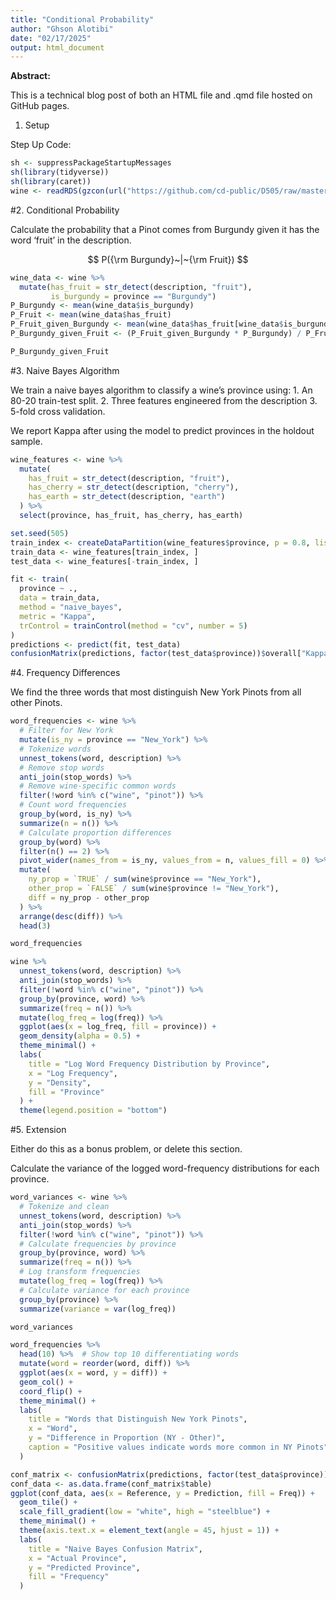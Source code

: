 ```yaml
---
title: "Conditional Probability"
author: "Ghson Alotibi"
date: "02/17/2025"
output: html_document
---
```


**Abstract:**

This is a technical blog post of both an HTML file and .qmd file hosted on GitHub pages.


1. Setup

Step Up Code:

```r
sh <- suppressPackageStartupMessages
sh(library(tidyverse))
sh(library(caret))
wine <- readRDS(gzcon(url("https://github.com/cd-public/D505/raw/master/dat/pinot.rds")))
```

#2. Conditional Probability

Calculate the probability that a Pinot comes from Burgundy given it has the word 'fruit' in the description.

$$
P({\rm Burgundy}~|~{\rm Fruit})
$$

```r
wine_data <- wine %>%
  mutate(has_fruit = str_detect(description, "fruit"),
         is_burgundy = province == "Burgundy")
P_Burgundy <- mean(wine_data$is_burgundy)
P_Fruit <- mean(wine_data$has_fruit)
P_Fruit_given_Burgundy <- mean(wine_data$has_fruit[wine_data$is_burgundy])
P_Burgundy_given_Fruit <- (P_Fruit_given_Burgundy * P_Burgundy) / P_Fruit

P_Burgundy_given_Fruit
```


#3. Naive Bayes Algorithm

We train a naive bayes algorithm to classify a wine's province using: 1. An 80-20 train-test split. 2. Three features engineered from the description 3. 5-fold cross validation.

We report Kappa after using the model to predict provinces in the holdout sample.

```r
wine_features <- wine %>%
  mutate(
    has_fruit = str_detect(description, "fruit"),
    has_cherry = str_detect(description, "cherry"),
    has_earth = str_detect(description, "earth")
  ) %>%
  select(province, has_fruit, has_cherry, has_earth)

set.seed(505)
train_index <- createDataPartition(wine_features$province, p = 0.8, list = FALSE)
train_data <- wine_features[train_index, ]
test_data <- wine_features[-train_index, ]

fit <- train(
  province ~ .,
  data = train_data,
  method = "naive_bayes",
  metric = "Kappa",
  trControl = trainControl(method = "cv", number = 5)
)
predictions <- predict(fit, test_data)
confusionMatrix(predictions, factor(test_data$province))$overall["Kappa"]
```

#4. Frequency Differences

We find the three words that most distinguish New York Pinots from all other Pinots.

```r
word_frequencies <- wine %>%
  # Filter for New York
  mutate(is_ny = province == "New_York") %>%
  # Tokenize words
  unnest_tokens(word, description) %>%
  # Remove stop words
  anti_join(stop_words) %>%
  # Remove wine-specific common words
  filter(!word %in% c("wine", "pinot")) %>%
  # Count word frequencies
  group_by(word, is_ny) %>%
  summarize(n = n()) %>%
  # Calculate proportion differences
  group_by(word) %>%
  filter(n() == 2) %>%
  pivot_wider(names_from = is_ny, values_from = n, values_fill = 0) %>%
  mutate(
    ny_prop = `TRUE` / sum(wine$province == "New_York"),
    other_prop = `FALSE` / sum(wine$province != "New_York"),
    diff = ny_prop - other_prop
  ) %>%
  arrange(desc(diff)) %>%
  head(3)

word_frequencies
```

```r
wine %>%
  unnest_tokens(word, description) %>%
  anti_join(stop_words) %>%
  filter(!word %in% c("wine", "pinot")) %>%
  group_by(province, word) %>%
  summarize(freq = n()) %>%
  mutate(log_freq = log(freq)) %>%
  ggplot(aes(x = log_freq, fill = province)) +
  geom_density(alpha = 0.5) +
  theme_minimal() +
  labs(
    title = "Log Word Frequency Distribution by Province",
    x = "Log Frequency",
    y = "Density",
    fill = "Province"
  ) +
  theme(legend.position = "bottom")
```

#5. Extension

Either do this as a bonus problem, or delete this section.

Calculate the variance of the logged word-frequency distributions for each province.

```r
word_variances <- wine %>%
  # Tokenize and clean
  unnest_tokens(word, description) %>%
  anti_join(stop_words) %>%
  filter(!word %in% c("wine", "pinot")) %>%
  # Calculate frequencies by province
  group_by(province, word) %>%
  summarize(freq = n()) %>%
  # Log transform frequencies
  mutate(log_freq = log(freq)) %>%
  # Calculate variance for each province
  group_by(province) %>%
  summarize(variance = var(log_freq))

word_variances
```

```r
word_frequencies %>%
  head(10) %>%  # Show top 10 differentiating words
  mutate(word = reorder(word, diff)) %>%
  ggplot(aes(x = word, y = diff)) +
  geom_col() +
  coord_flip() +
  theme_minimal() +
  labs(
    title = "Words that Distinguish New York Pinots",
    x = "Word",
    y = "Difference in Proportion (NY - Other)",
    caption = "Positive values indicate words more common in NY Pinots"
  )
```

```r
conf_matrix <- confusionMatrix(predictions, factor(test_data$province))
conf_data <- as.data.frame(conf_matrix$table)
ggplot(conf_data, aes(x = Reference, y = Prediction, fill = Freq)) +
  geom_tile() +
  scale_fill_gradient(low = "white", high = "steelblue") +
  theme_minimal() +
  theme(axis.text.x = element_text(angle = 45, hjust = 1)) +
  labs(
    title = "Naive Bayes Confusion Matrix",
    x = "Actual Province",
    y = "Predicted Province",
    fill = "Frequency"
  )
```

